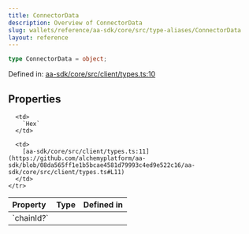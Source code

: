 ```yaml
---
title: ConnectorData
description: Overview of ConnectorData
slug: wallets/reference/aa-sdk/core/src/type-aliases/ConnectorData
layout: reference
---
```


```ts
type ConnectorData = object;
```

Defined in: [aa-sdk/core/src/client/types.ts:10](https://github.com/alchemyplatform/aa-sdk/blob/08da565ff1e1b5bcae4581d79993c4ed9e522c16/aa-sdk/core/src/client/types.ts#L10)

## Properties

<table>
  <thead>
    <tr>
      <th align="left">Property</th>
      <th align="left">Type</th>
      <th align="left">Defined in</th>
    </tr>
  </thead>

  <tbody>
    <tr>
      <td>
        <a id="chainid" /> `chainId?`
      </td>

      <td>
        `Hex`
      </td>

      <td>
        [aa-sdk/core/src/client/types.ts:11](https://github.com/alchemyplatform/aa-sdk/blob/08da565ff1e1b5bcae4581d79993c4ed9e522c16/aa-sdk/core/src/client/types.ts#L11)
      </td>
    </tr>

  </tbody>
</table>
